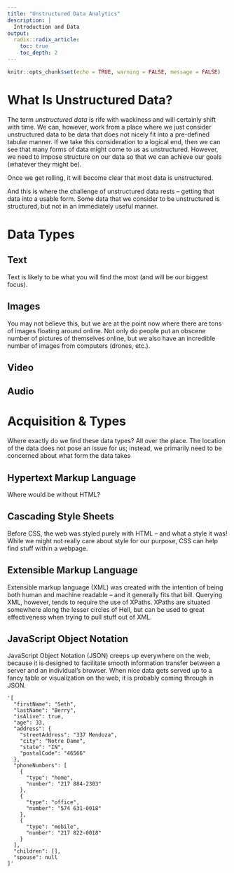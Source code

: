 ```yaml
---
title: "Unstructured Data Analytics"
description: |
  Introduction and Data
output:
  radix::radix_article:
    toc: true
    toc_depth: 2
---
```


```r
knitr::opts_chunk$set(echo = TRUE, warning = FALSE, message = FALSE)
```

# What Is Unstructured Data?

The term *unstructured data* is rife with wackiness and will certainly shift with time. We can, however, work from a place where we just consider unstructured data to be data that does not nicely fit into a pre-defined tabular manner. If we take this consideration to a logical end, then we can see that many forms of data might come to us as unstructured. However, we need to impose structure on our data so that we can achieve our goals (whatever they might be).

<aside>
Once we get rolling, it will become clear that most data is unstructured.
</aside>

And this is where the challenge of unstructured data rests -- getting that data into a usable form. Some data that we consider to be unstructured is structured, but not in an immediately useful manner. 

# Data Types

## Text

Text is likely to be what you will find the most (and will be our biggest focus). 

## Images

You may not believe this, but we are at the point now where there are tons of images floating around online. Not only do people put an obscene number of pictures of themselves online, but we also have an incredible number of images from computers (drones, etc.).

## Video

## Audio

# Acquisition & Types

Where exactly do we find these data types? All over the place. The location of the data does not pose an issue for us; instead, we primarily need to be concerned about what form the data takes

## Hypertext Markup Language

Where would be without HTML? 

## Cascading Style Sheets

Before CSS, the web was styled purely with HTML -- and what a style it was! While we might not really care about style for our purpose, CSS can help find stuff within a webpage.

## Extensible Markup Language

Extensible markup language (XML) was created with the intention of being both human and machine readable -- and it generally fits that bill. Querying XML, however, tends to require the use of XPaths. XPaths are situated somewhere along the lesser circles of Hell, but can be used to great effectiveness when trying to pull stuff out of XML.

## JavaScript Object Notation

JavaScript Object Notation (JSON) creeps up everywhere on the web, because it is designed to facilitate smooth information transfer between a server and an individual's browser. When nice data gets served up to a fancy table or visualization on the web, it is probably coming through in JSON.

```
'[
  "firstName": "Seth",
  "lastName": "Berry",
  "isAlive": true,
  "age": 33,
  "address": {
    "streetAddress": "337 Mendoza",
    "city": "Notre Dame",
    "state": "IN",
    "postalCode": "46566"
  },
  "phoneNumbers": [
    {
      "type": "home",
      "number": "217 884-2303"
    },
    {
      "type": "office",
      "number": "574 631-0018"
    },
    {
      "type": "mobile",
      "number": "217 822-0018"
    }
  ],
  "children": [],
  "spouse": null
]'
```